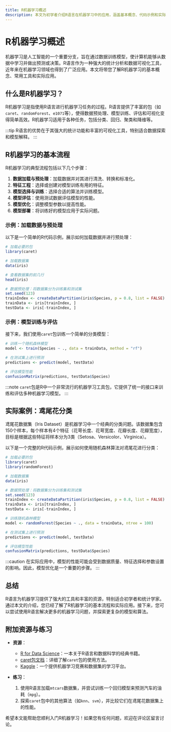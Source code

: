 ```yaml
---
title: R机器学习概述
description: 本文为初学者介绍R语言在机器学习中的应用，涵盖基本概念、代码示例和实际案例，帮助您快速入门R机器学习。
---
```


# R机器学习概述

机器学习是人工智能的一个重要分支，旨在通过数据训练模型，使计算机能够从数据中学习并做出预测或决策。R语言作为一种强大的统计分析和数据可视化工具，近年来在机器学习领域也得到了广泛应用。本文将带您了解R机器学习的基本概念、常用工具和实际应用。

## 什么是R机器学习？

R机器学习是指使用R语言进行机器学习任务的过程。R语言提供了丰富的包（如`caret`、`randomForest`、`e1071`等），使得数据预处理、模型训练、评估和可视化变得简单高效。R机器学习适用于各种任务，包括分类、回归、聚类和降维等。

:::tip
R语言的优势在于其强大的统计功能和丰富的可视化工具，特别适合数据探索和模型解释。
:::

## R机器学习的基本流程

R机器学习的典型流程包括以下几个步骤：

1. **数据加载与预处理**：加载数据并对其进行清洗、转换和标准化。
2. **特征工程**：选择或创建对模型训练有用的特征。
3. **模型选择与训练**：选择合适的算法并训练模型。
4. **模型评估**：使用测试数据评估模型的性能。
5. **模型优化**：调整模型参数以提高性能。
6. **模型部署**：将训练好的模型应用于实际问题。

### 示例：加载数据与预处理

以下是一个简单的R代码示例，展示如何加载数据并进行预处理：

```r
# 加载必要的包
library(caret)

# 加载数据集
data(iris)

# 查看数据集的前几行
head(iris)

# 数据预处理：将数据集分为训练集和测试集
set.seed(123)
trainIndex <- createDataPartition(iris$Species, p = 0.8, list = FALSE)
trainData <- iris[trainIndex, ]
testData <- iris[-trainIndex, ]
```

### 示例：模型训练与评估

接下来，我们使用`caret`包训练一个简单的分类模型：

```r
# 训练一个随机森林模型
model <- train(Species ~ ., data = trainData, method = "rf")

# 在测试集上进行预测
predictions <- predict(model, testData)

# 评估模型性能
confusionMatrix(predictions, testData$Species)
```

:::note
`caret`包是R中一个非常流行的机器学习工具包，它提供了统一的接口来训练和评估多种机器学习模型。
:::

## 实际案例：鸢尾花分类

鸢尾花数据集（Iris Dataset）是机器学习中一个经典的分类问题。该数据集包含150个样本，每个样本有4个特征（花萼长度、花萼宽度、花瓣长度、花瓣宽度），目标是根据这些特征将样本分为3类（Setosa、Versicolor、Virginica）。

以下是一个完整的R代码示例，展示如何使用随机森林算法对鸢尾花进行分类：

```r
# 加载必要的包
library(caret)
library(randomForest)

# 加载数据集
data(iris)

# 数据预处理：将数据集分为训练集和测试集
set.seed(123)
trainIndex <- createDataPartition(iris$Species, p = 0.8, list = FALSE)
trainData <- iris[trainIndex, ]
testData <- iris[-trainIndex, ]

# 训练随机森林模型
model <- randomForest(Species ~ ., data = trainData, ntree = 100)

# 在测试集上进行预测
predictions <- predict(model, testData)

# 评估模型性能
confusionMatrix(predictions, testData$Species)
```

:::caution
在实际应用中，模型的性能可能会受到数据质量、特征选择和参数设置的影响。因此，模型优化是一个重要的步骤。
:::

## 总结

R语言为机器学习提供了强大的工具和丰富的资源，特别适合初学者和统计学家。通过本文的介绍，您已经了解了R机器学习的基本流程和实际应用。接下来，您可以尝试使用R语言解决更多的机器学习问题，并探索更复杂的模型和算法。

## 附加资源与练习

- **资源**：
  - [R for Data Science](https://r4ds.had.co.nz/)：一本关于R语言和数据科学的经典书籍。
  - [caret包文档](https://topepo.github.io/caret/)：详细了解`caret`包的使用方法。
  - [Kaggle](https://www.kaggle.com/)：一个提供机器学习竞赛和数据集的学习平台。

- **练习**：
  1. 使用R语言加载`mtcars`数据集，并尝试训练一个回归模型来预测汽车的油耗（`mpg`）。
  2. 探索`caret`包中的其他算法（如`knn`、`svm`），并比较它们在鸢尾花数据集上的性能。

希望本文能帮助您顺利入门R机器学习！如果您有任何问题，欢迎在评论区留言讨论。